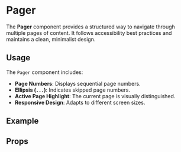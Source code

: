 
<Meta title="Molecules/Pager" />

# Pager

The **Pager** component provides a structured way to navigate through multiple pages of content. It follows accessibility best practices and maintains a clean, minimalist design.

## Usage

The `Pager` component includes:
- **Page Numbers**: Displays sequential page numbers.
- **Ellipsis (`...`)**: Indicates skipped page numbers.
- **Active Page Highlight**: The current page is visually distinguished.
- **Responsive Design**: Adapts to different screen sizes.

## Example

<Canvas of={PagerStories.Basic} />

## Props

<Controls of={PagerStories.Basic} />

